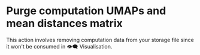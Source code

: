 
# Purge computation UMAPs and mean distances matrix

<p>
  This action involves removing computation data from your <StorageIcon />
  storage file since it won't be consumed in 👁️‍🗨️ Visualisation.
</p>

